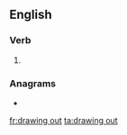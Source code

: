 ==English==

===Verb===
{{head|en|present participle}}

# {{present participle of|draw out|lang=en|nocat=1}}

===Anagrams===
* {{l|en|outdrawing}}

[[fr:drawing out]]
[[ta:drawing out]]